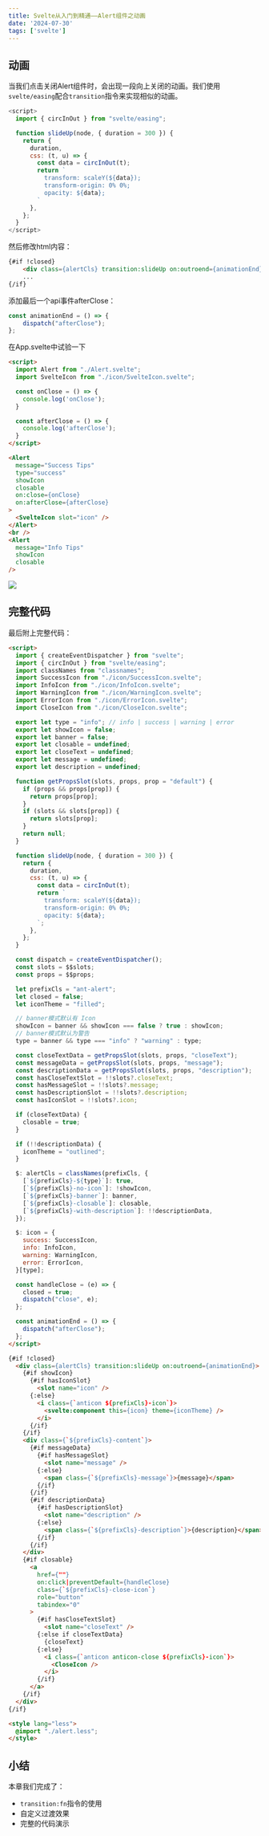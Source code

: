 ```yaml
---
title: Svelte从入门到精通——Alert组件之动画
date: '2024-07-30'
tags: ['svelte']
---
```


## 动画

当我们点击关闭Alert组件时，会出现一段向上关闭的动画。我们使用`svelte/easing`配合`transition`指令来实现相似的动画。

```javascript
<script>
  import { circInOut } from "svelte/easing";

  function slideUp(node, { duration = 300 }) {
    return {
      duration,
      css: (t, u) => {
        const data = circInOut(t);
        return `
          transform: scaleY(${data});
          transform-origin: 0% 0%;
          opacity: ${data};
        `
      },
    };
  }
</script>
```

然后修改html内容：
```html
{#if !closed}
	<div class={alertCls} transition:slideUp on:outroend={animationEnd}>
	...
{/if}
```

添加最后一个api事件afterClose：
```javascript
const animationEnd = () => {
    dispatch("afterClose");
};
```

在App.svelte中试验一下
```html
<script>
  import Alert from "./Alert.svelte";
  import SvelteIcon from "./icon/SvelteIcon.svelte";

  const onClose = () => {
    console.log('onClose');
  }

  const afterClose = () => {
    console.log('afterClose');
  }
</script>

<Alert
  message="Success Tips"
  type="success"
  showIcon
  closable
  on:close={onClose}
  on:afterClose={afterClose}
>
  <SvelteIcon slot="icon" />
</Alert>
<br />
<Alert
  message="Info Tips"
  showIcon
  closable
/>
```
![](/images/svelte/21-1.gif)

## 完整代码

最后附上完整代码：
```html
<script>
  import { createEventDispatcher } from "svelte";
  import { circInOut } from "svelte/easing";
  import classNames from "classnames";
  import SuccessIcon from "./icon/SuccessIcon.svelte";
  import InfoIcon from "./icon/InfoIcon.svelte";
  import WarningIcon from "./icon/WarningIcon.svelte";
  import ErrorIcon from "./icon/ErrorIcon.svelte";
  import CloseIcon from "./icon/CloseIcon.svelte";

  export let type = "info"; // info | success | warning | error
  export let showIcon = false;
  export let banner = false;
  export let closable = undefined;
  export let closeText = undefined;
  export let message = undefined;
  export let description = undefined;

  function getPropsSlot(slots, props, prop = "default") {
    if (props && props[prop]) {
      return props[prop];
    }
    if (slots && slots[prop]) {
      return slots[prop];
    }
    return null;
  }

  function slideUp(node, { duration = 300 }) {
    return {
      duration,
      css: (t, u) => {
        const data = circInOut(t);
        return `
          transform: scaleY(${data});
          transform-origin: 0% 0%;
          opacity: ${data};
        `;
      },
    };
  }

  const dispatch = createEventDispatcher();
  const slots = $$slots;
  const props = $$props;

  let prefixCls = "ant-alert";
  let closed = false;
  let iconTheme = "filled";

  // banner模式默认有 Icon
  showIcon = banner && showIcon === false ? true : showIcon;
  // banner模式默认为警告
  type = banner && type === "info" ? "warning" : type;

  const closeTextData = getPropsSlot(slots, props, "closeText");
  const messageData = getPropsSlot(slots, props, "message");
  const descriptionData = getPropsSlot(slots, props, "description");
  const hasCloseTextSlot = !!slots?.closeText;
  const hasMessageSlot = !!slots?.message;
  const hasDescriptionSlot = !!slots?.description;
  const hasIconSlot = !!slots?.icon;

  if (closeTextData) {
    closable = true;
  }

  if (!!descriptionData) {
    iconTheme = "outlined";
  }

  $: alertCls = classNames(prefixCls, {
    [`${prefixCls}-${type}`]: true,
    [`${prefixCls}-no-icon`]: !showIcon,
    [`${prefixCls}-banner`]: banner,
    [`${prefixCls}-closable`]: closable,
    [`${prefixCls}-with-description`]: !!descriptionData,
  });

  $: icon = {
    success: SuccessIcon,
    info: InfoIcon,
    warning: WarningIcon,
    error: ErrorIcon,
  }[type];

  const handleClose = (e) => {
    closed = true;
    dispatch("close", e);
  };

  const animationEnd = () => {
    dispatch("afterClose");
  };
</script>

{#if !closed}
  <div class={alertCls} transition:slideUp on:outroend={animationEnd}>
    {#if showIcon}
      {#if hasIconSlot}
        <slot name="icon" />
      {:else}
        <i class={`anticon ${prefixCls}-icon`}>
          <svelte:component this={icon} theme={iconTheme} />
        </i>
      {/if}
    {/if}
    <div class={`${prefixCls}-content`}>
      {#if messageData}
        {#if hasMessageSlot}
          <slot name="message" />
        {:else}
          <span class={`${prefixCls}-message`}>{message}</span>
        {/if}
      {/if}
      {#if descriptionData}
        {#if hasDescriptionSlot}
          <slot name="description" />
        {:else}
          <span class={`${prefixCls}-description`}>{description}</span>
        {/if}
      {/if}
    </div>
    {#if closable}
      <a
        href={""}
        on:click|preventDefault={handleClose}
        class={`${prefixCls}-close-icon`}
        role="button"
        tabindex="0"
      >
        {#if hasCloseTextSlot}
          <slot name="closeText" />
        {:else if closeTextData}
          {closeText}
        {:else}
          <i class={`anticon anticon-close ${prefixCls}-icon`}>
            <CloseIcon />
          </i>
        {/if}
      </a>
    {/if}
  </div>
{/if}

<style lang="less">
  @import "./alert.less";
</style>
```

## 小结

本章我们完成了：
- `transition:fn`指令的使用
- 自定义过渡效果
- 完整的代码演示